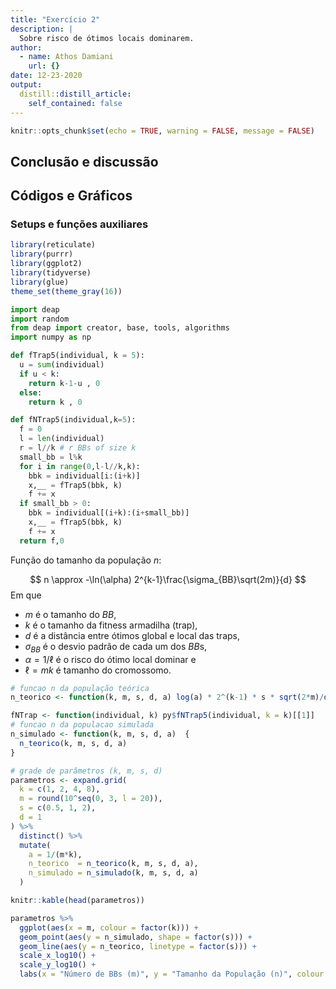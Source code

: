 ```yaml
---
title: "Exercício 2"
description: |
  Sobre risco de ótimos locais dominarem.
author:
  - name: Athos Damiani
    url: {}
date: 12-23-2020
output:
  distill::distill_article:
    self_contained: false
---
```



```r
knitr::opts_chunk$set(echo = TRUE, warning = FALSE, message = FALSE)
```

## Conclusão e discussão

## Códigos e Gráficos

### Setups e funções auxiliares

```r
library(reticulate)
library(purrr)
library(ggplot2)
library(tidyverse)
library(glue)
theme_set(theme_gray(16))
```

```python
import deap
import random
from deap import creator, base, tools, algorithms
import numpy as np 

def fTrap5(individual, k = 5):
  u = sum(individual)
  if u < k:
    return k-1-u , 0
  else:
    return k , 0

def fNTrap5(individual,k=5): 
  f = 0
  l = len(individual)
  r = l//k # r BBs of size k
  small_bb = l%k 
  for i in range(0,l-l//k,k):
    bbk = individual[i:(i+k)]
    x,__ = fTrap5(bbk, k)
    f += x
  if small_bb > 0:
    bbk = individual[(i+k):(i+small_bb)]
    x,__ = fTrap5(bbk, k)
    f += x
  return f,0
```

Função do tamanho da população $n$:

$$
n \approx -\ln(\alpha) 2^{k-1}\frac{\sigma_{BB}\sqrt(2m)}{d}
$$
Em que 

- $m$ é o tamanho do $BB$, 
- $k$ é o tamanho da fitness armadilha (trap), 
- $d$ é a distância entre ótimos global e local das traps,
- $\sigma_{BB}$ é o desvio padrão de cada um dos $BB$s, 
- $\alpha = 1/\ell$ é o risco do ótimo local dominar e
- $\ell = mk$ é tamanho do cromossomo.


```r
# funcao n da população teórica
n_teorico <- function(k, m, s, d, a) log(a) * 2^(k-1) * s * sqrt(2*m)/d
```


```r
fNTrap <- function(individual, k) py$fNTrap5(individual, k = k)[[1]]
# funcao n da populacao simulada
n_simulado <- function(k, m, s, d, a)  {
  n_teorico(k, m, s, d, a)
}
```


```r
# grade de parâmetros (k, m, s, d)
parametros <- expand.grid(
  k = c(1, 2, 4, 8),
  m = round(10^seq(0, 3, l = 20)),
  s = c(0.5, 1, 2),
  d = 1
) %>%
  distinct() %>%
  mutate(
    a = 1/(m*k),
    n_teorico  = n_teorico(k, m, s, d, a),
    n_simulado = n_simulado(k, m, s, d, a)
  )

knitr::kable(head(parametros))
```


```r
parametros %>%
  ggplot(aes(x = m, colour = factor(k))) +
  geom_point(aes(y = n_simulado, shape = factor(s))) +
  geom_line(aes(y = n_teorico, linetype = factor(s))) +
  scale_x_log10() +
  scale_y_log10() +
  labs(x = "Número de BBs (m)", y = "Tamanho da População (n)", colour = "k", linetype = "sigmaBB", shape = "sigmaBB")
```

